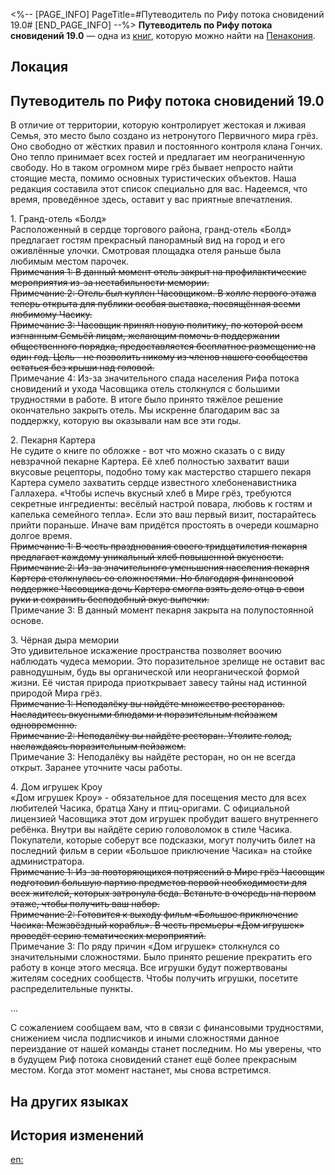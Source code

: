 <%-- [PAGE_INFO]
PageTitle=#Путеводитель по Рифу потока сновидений 19.0#
[END_PAGE_INFO] --%>
{{Дополнить}}
{{Книга Инфобокс
|id           = 348
|partIds      = 190627
|Название     = 
|Изображение  = Предмет Книга Пенакония.png
|Мир          = Пенакония
|Томов        = 1
|Автор        = <!--нужно добавить-->
|Описание     = Этот путеводитель претерпел многочисленные редакции, чтобы каждый гость Рифа потока сновидений получил незабываемые впечатления от путешествия.
|Том1         = {{tx}}
|Источник1    = {{tx|Отсутствует источник}}
|Персонажи    = 
|Фракции      = 
}}
'''Путеводитель по Рифу потока сновидений 19.0''' — одна из [[Книги|книг]], которую можно найти на [[Пенакония]].

==Локация==
{{Отметка карты|<!--название карты-->|<!--id отметки-->}}

==Путеводитель по Рифу потока сновидений 19.0==
В отличие от территории, которую контролирует жестокая и лживая Семья, это место было создано из нетронутого Первичного мира грёз. Оно свободно от жёстких правил и постоянного контроля клана Гончих. Оно тепло принимает всех гостей и предлагает им неограниченную свободу. Но в таком огромном мире грёз бывает непросто найти стоящие места, помимо основных туристических объектов. Наша редакция составила этот список специально для вас. Надеемся, что время, проведённое здесь, оставит у вас приятные впечатления.

1. Гранд-отель «Болд»<br />
Расположенный в сердце торгового района, гранд-отель «Болд» предлагает гостям прекрасный панорамный вид на город и его оживлённые улочки. Смотровая площадка отеля раньше была любимым местом парочек.<br /><s>Примечания 1: В данный момент отель закрыт на профилактические мероприятия из-за нестабильности мемории.</s><br /><s>Примечание 2: Отель был куплен Часовщиком. В холле первого этажа теперь открыта для публики особая выставка, посвящённая всеми любимому Часику.</s><br /><s>Примечание 3: Часовщик принял новую политику, по которой всем изгнанным Семьёй лицам, желающим помочь в поддержании общественного порядка, предоставляется бесплатное размещение на один год. Цель - не позволить никому из членов нашего сообщества остаться без крыши над головой.</s><br />Примечание 4: Из-за значительного спада населения Рифа потока сновидений и ухода Часовщика отель столкнулся с большими трудностями в работе. В итоге было принято тяжёлое решение окончательно закрыть отель. Мы искренне благодарим вас за поддержку, которую вы оказывали нам все эти годы.

2. Пекарня Картера<br />
Не судите о книге по обложке - вот что можно сказать о с виду невзрачной пекарне Картера. Её хлеб полностью захватит ваши вкусовые рецепторы, подобно тому как мастерство старшего пекаря Картера сумело захватить сердце известного хлебоненавистника Галлахера. «Чтобы испечь вкусный хлеб в Мире грёз, требуются секретные ингредиенты: весёлый настрой повара, любовь к гостям и капелька семейного тепла». Если это ваш первый визит, постарайтесь прийти пораньше. Иначе вам придётся простоять в очереди кошмарно долгое время.<br /><s>Примечание 1: В честь празднования своего тридцатилетия пекарня предлагает каждому уникальный хлеб повышенной вкусности.</s><br /><s>Примечание 2: Из-за значительного уменьшения населения пекарня Картера столкнулась со сложностями. Но благодаря финансовой поддержке Часовщика дочь Картера смогла взять дело отца в свои руки и сохранить бесподобный вкус выпечки.</s><br />Примечание 3: В данный момент пекарня закрыта на полупостоянной основе.

3. Чёрная дыра мемории<br />
Это удивительное искажение пространства позволяет воочию наблюдать чудеса мемории. Это поразительное зрелище не оставит вас равнодушным, будь вы органической или неорганической формой жизни. Её чистая природа приоткрывает завесу тайны над истинной природой Мира грёз.<br /><s>Примечание 1: Неподалёку вы найдёте множество ресторанов. Насладитесь вкусными блюдами и поразительным пейзажем одновременно.</s><br /><s>Примечание 2: Неподалёку вы найдёте ресторан. Утолите голод, наслаждаясь поразительным пейзажем.</s><br />Примечание 3: Неподалёку вы найдёте ресторан, но он не всегда открыт. Заранее уточните часы работы.

4. Дом игрушек Кроу<br />
«Дом игрушек Кроу» - обязательное для посещения место для всех любителей Часика, братца Хану и птиц-оригами. С официальной лицензией Часовщика этот дом игрушек пробудит вашего внутреннего ребёнка. Внутри вы найдёте серию головоломок в стиле Часика. Покупатели, которые соберут все подсказки, могут получить билет на последний фильм в серии «Большое приключение Часика» на стойке администратора.<br /><s>Примечание 1: Из-за повторяющихся потрясений в Мире грёз Часовщик подготовил большую партию предметов первой необходимости для всех жителей, которых затронула беда. Встаньте в очередь на первом этаже, чтобы получить ваш набор.</s><br /><s>Примечание 2: Готовится к выходу фильм «Большое приключение Часика: Межзвёздный корабль». В честь премьеры «Дом игрушек» проведёт серию тематических мероприятий.</s><br />Примечание 3: По ряду причин «Дом игрушек» столкнулся со значительными сложностями. Было принято решение прекратить его работу в конце этого месяца. Все игрушки будут пожертвованы жителям соседних сообществ. Чтобы получить игрушки, посетите распределительные пункты.

...

С сожалением сообщаем вам, что в связи с финансовыми трудностями, снижением числа подписчиков и иными сложностями данное переиздание от нашей команды станет последним. Но мы уверены, что в будущем Риф потока сновидений станет ещё более прекрасным местом. Когда этот момент настанет, мы снова встретимся.

==На других языках==
{{На других языках
|en   = Dreamflux Reef Travel Guide 19.0
|zhs  = 流梦礁旅行指南19.0
|zht  = 流夢礁旅行指南19.0
|ja   = ドリームリーフ旅行ガイド19.0
|ko   = 꿈이 흐르는 암초 여행 가이드 19.0
|es   = Guía de viaje del Arrecife Flujosueño 19.0
|fr   = Guide de voyage du Bastion flonirique 19.0
|ru   = Путеводитель по Рифу потока сновидений 19.0
|th   = คู่มือการเดินทางในแนวฝันร่วงโรย 19.0
|vi   = Hướng Dẫn Du Lịch Rạn Đá Ngầm Lưu Mộng 19.0
|de   = Reiseführer für Traumfluss-Riff 19.0
|id   = Panduan Jalan-Jalan di Dreamflux Reef 19.0
|pt   = Guia de Viagem do Recife do Fluxonírico 19.0
}}

==История изменений==
{{История изменений|3.5}}

[[en:]]
